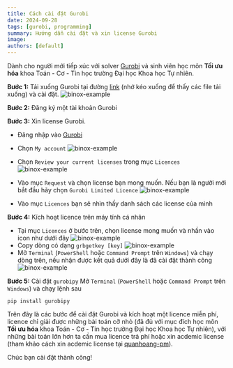 ```yaml
---
title: Cách cài đặt Gurobi
date: 2024-09-28
tags: [gurobi, programming]
summary: Hướng dẫn cài đặt và xin license Gurobi
image:
authors: [default]
---
```



Dành cho người mới tiếp xúc với solver [Gurobi](https://www.gurobi.com/) và
sinh viên học môn **Tối ưu hóa** khoa Toán - Cơ - Tin học trường Đại học Khoa
học Tự nhiên.

**Bước 1:** Tải xuống Gurobi tại đường [link](https://www.gurobi.com/downloads/gurobi-software/)
(nhớ kéo xuống để thấy các file tải xuống) và cài đặt.
![binox-example](/posts/Gurobi/Gurobi0.png)

**Bước 2:** Đăng ký một tài khoản Gurobi

**Bước 3:** Xin license Gurobi.
  - Đăng nhập vào [Gurobi](https://www.gurobi.com/)
  - Chọn `My account`
  ![binox-example](/posts/Gurobi/Gurobi1.png)

  - Chọn `Review your current licenses` trong mục `Licences`
  ![binox-example](/posts/Gurobi/Gurobi2.png)
  - Vào mục `Request` và chọn license bạn mong muốn. Nếu bạn là người mới bắt đầu hãy chọn `Gurobi Limited Licence`
  ![binox-example](/posts/Gurobi/Gurobi3.png)
  - Vào mục `Licences` bạn sẽ nhìn thấy danh sách các license của mình

**Bước 4:** Kích hoạt licence trên máy tính cá nhân
  - Tại mục `Licences` ở bước trên, chọn license mong muốn và nhần vào icon như dưới đây
  ![binox-example](/posts/Gurobi/Gurobi4.png)
  - Copy dòng có dạng `grbgetkey [key]`
  ![binox-example](/posts/Gurobi/Gurobi5.png)
  - Mở `Terminal` (`PowerShell` hoặc `Command Prompt` trên `Windows`) và chạy dòng trên, nếu nhận được
  kết quả dưới đây là đã cài đặt thành công
  ![binox-example](/posts/Gurobi/Gurobi6.png)

**Bước 5:** Cài đặt `gurobipy`
  Mở `Terminal` (`PowerShell` hoặc `Command Prompt` trên `Windows`) và chạy lệnh sau
  ```terminal
  pip install gurobipy
  ```

Trên đây là các bước để cài đặt Gurobi và kích hoạt một licence miễn phí, licence chỉ giải
được những bài toán cỡ nhỏ (đã đủ với mục đích học môn **Tối ưu hóa** khoa Toán - Cơ - Tin
học trường Đại học Khoa học Tự nhiên), với những bài toán lớn hơn ta cần mua licence trả
phí hoặc xin acdemic license (tham khảo cách xin acdemic license tại
[quanhoang-pm](https://quanhoang-pm.github.io/programming/requesting-gurobi-academic-license/)).

Chúc bạn cài đặt thành công!  <Twemoji emoji="clinking-beer-mugs" />

